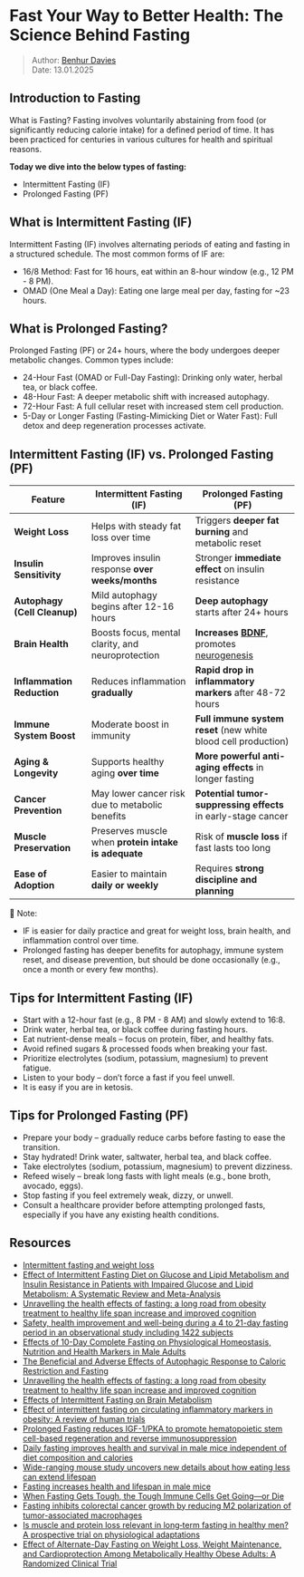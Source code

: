 # Fast Your Way to Better Health: The Science Behind Fasting

> Author: [Benhur Davies](ben@alteos.com)  
> Date: 13.01.2025

## Introduction to Fasting
What is Fasting? Fasting involves voluntarily abstaining from food (or significantly reducing calorie intake) for a defined period of time​. 
It has been practiced for centuries in various cultures for health and spiritual reasons.  

**Today we dive into the below types of fasting:**
* Intermittent Fasting (IF) 
* Prolonged Fasting (PF)


## What is Intermittent Fasting (IF)
Intermittent Fasting (IF) involves alternating periods of eating and fasting in a structured schedule. The most common forms of IF are:

* 16/8 Method: Fast for 16 hours, eat within an 8-hour window (e.g., 12 PM - 8 PM).
* OMAD (One Meal a Day): Eating one large meal per day, fasting for ~23 hours.

## What is Prolonged Fasting?
Prolonged Fasting (PF) or 24+ hours, where the body undergoes deeper metabolic changes. Common types include:

* 24-Hour Fast (OMAD or Full-Day Fasting): Drinking only water, herbal tea, or black coffee.
* 48-Hour Fast: A deeper metabolic shift with increased autophagy.
* 72-Hour Fast: A full cellular reset with increased stem cell production.
* 5-Day or Longer Fasting (Fasting-Mimicking Diet or Water Fast): Full detox and deep regeneration processes activate.

## Intermittent Fasting (IF) vs. Prolonged Fasting (PF)


| **Feature**               | **Intermittent Fasting (IF)**                              | **Prolonged Fasting (PF)**                                |
|---------------------------|-----------------------------------------------------------|-----------------------------------------------------------|
| **Weight Loss**           | Helps with steady fat loss over time                      | Triggers **deeper fat burning** and metabolic reset       |
| **Insulin Sensitivity**   | Improves insulin response **over weeks/months**          | Stronger **immediate effect** on insulin resistance       |
| **Autophagy (Cell Cleanup)** | Mild autophagy begins after 12-16 hours               | **Deep autophagy** starts after 24+ hours                 |
| **Brain Health**          | Boosts focus, mental clarity, and neuroprotection        | **Increases [BDNF](https://en.wikipedia.org/wiki/Brain-derived_neurotrophic_factor)**, promotes [neurogenesis](https://en.wikipedia.org/wiki/Neurogenesis)                 |
| **Inflammation Reduction**| Reduces inflammation **gradually**                        | **Rapid drop in inflammatory markers** after 48-72 hours  |
| **Immune System Boost**   | Moderate boost in immunity                               | **Full immune system reset** (new white blood cell production) |
| **Aging & Longevity**     | Supports healthy aging **over time**                     | **More powerful anti-aging effects** in longer fasting   |
| **Cancer Prevention**     | May lower cancer risk due to metabolic benefits          | **Potential tumor-suppressing effects** in early-stage cancer |
| **Muscle Preservation**   | Preserves muscle when **protein intake is adequate**     | Risk of **muscle loss** if fast lasts too long           |
| **Ease of Adoption**      | Easier to maintain **daily or weekly**                    | Requires **strong discipline and planning**               |

📌 Note:

* IF is easier for daily practice and great for weight loss, brain health, and inflammation control over time.
* Prolonged fasting has deeper benefits for autophagy, immune system reset, and disease prevention, but should be done occasionally (e.g., once a month or every few months).

## Tips for Intermittent Fasting (IF)
* Start with a 12-hour fast (e.g., 8 PM - 8 AM) and slowly extend to 16:8.
* Drink water, herbal tea, or black coffee during fasting hours.
* Eat nutrient-dense meals – focus on protein, fiber, and healthy fats.
* Avoid refined sugars & processed foods when breaking your fast.
* Prioritize electrolytes (sodium, potassium, magnesium) to prevent fatigue.
* Listen to your body – don’t force a fast if you feel unwell.
* It is easy if you are in ketosis.

## Tips for Prolonged Fasting (PF)
* Prepare your body – gradually reduce carbs before fasting to ease the transition.
* Stay hydrated! Drink water, saltwater, herbal tea, and black coffee.
* Take electrolytes (sodium, potassium, magnesium) to prevent dizziness.
* Refeed wisely – break long fasts with light meals (e.g., bone broth, avocado, eggs).
* Stop fasting if you feel extremely weak, dizzy, or unwell.
* Consult a healthcare provider before attempting prolonged fasts, especially if you have any existing health conditions.

## Resources

- [Intermittent fasting and weight loss](https://pmc.ncbi.nlm.nih.gov/articles/PMC7021351/)
- [Effect of Intermittent Fasting Diet on Glucose and Lipid Metabolism and Insulin Resistance in Patients with Impaired Glucose and Lipid Metabolism: A Systematic Review and Meta-Analysis](https://pmc.ncbi.nlm.nih.gov/articles/PMC8970877/)
- [Unravelling the health effects of fasting: a long road from obesity treatment to healthy life span increase and improved cognition](https://pmc.ncbi.nlm.nih.gov/articles/PMC7877980/)
- [Safety, health improvement and well-being during a 4 to 21-day fasting period in an observational study including 1422 subjects](https://pubmed.ncbi.nlm.nih.gov/30601864/#:~:text=and%20at%20the%20end%20of,being%20%28each)
- [Effects of 10-Day Complete Fasting on Physiological Homeostasis, Nutrition and Health Markers in Male Adults](https://pmc.ncbi.nlm.nih.gov/articles/PMC9503095/)
- [The Beneficial and Adverse Effects of Autophagic Response to Caloric Restriction and Fasting](https://pmc.ncbi.nlm.nih.gov/articles/PMC10509423)
- [Unravelling the health effects of fasting: a long road from obesity treatment to healthy life span increase and improved cognition](https://pmc.ncbi.nlm.nih.gov/articles/PMC7877980)
- [Effects of Intermittent Fasting on Brain Metabolism](https://pmc.ncbi.nlm.nih.gov/articles/PMC8954770)
- [Effect of intermittent fasting on circulating inflammatory markers in obesity: A review of human trials](https://pmc.ncbi.nlm.nih.gov/articles/PMC10149732)
- [Prolonged Fasting reduces IGF-1/PKA to promote hematopoietic stem cell-based regeneration and reverse immunosuppression](https://pmc.ncbi.nlm.nih.gov/articles/PMC4102383)
- [Daily fasting improves health and survival in male mice independent of diet composition and calories](https://pmc.ncbi.nlm.nih.gov/articles/PMC6326845)
- [Wide-ranging mouse study uncovers new details about how eating less can extend lifespan](https://medicalxpress.com/news/2024-10-wide-ranging-mouse-uncovers-lifespan.html)
- [Fasting increases health and lifespan in male mice](https://www.nih.gov/news-events/nih-research-matters/fasting-increases-health-lifespan-male-mice)
- [When Fasting Gets Tough, the Tough Immune Cells Get Going—or Die](https://pmc.ncbi.nlm.nih.gov/articles/PMC7474734)
- [Fasting inhibits colorectal cancer growth by reducing M2 polarization of tumor-associated macrophages](https://www.oncotarget.com/article/20301)
- [Is muscle and protein loss relevant in long‐term fasting in healthy men? A prospective trial on physiological adaptations](https://pmc.ncbi.nlm.nih.gov/articles/PMC8718030)
- [Effect of Alternate-Day Fasting on Weight Loss, Weight Maintenance, and Cardioprotection Among Metabolically Healthy Obese Adults: A Randomized Clinical Trial](https://pubmed.ncbi.nlm.nih.gov/28459931/)
